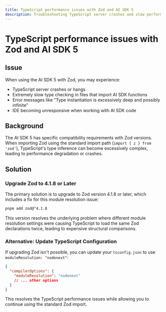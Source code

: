 ```yaml
---
title: TypeScript performance issues with Zod and AI SDK 5
description: Troubleshooting TypeScript server crashes and slow performance when using Zod with AI SDK 5
---
```


# TypeScript performance issues with Zod and AI SDK 5

## Issue

When using the AI SDK 5 with Zod, you may experience:

- TypeScript server crashes or hangs
- Extremely slow type checking in files that import AI SDK functions
- Error messages like "Type instantiation is excessively deep and possibly infinite"
- IDE becoming unresponsive when working with AI SDK code

## Background

The AI SDK 5 has specific compatibility requirements with Zod versions. When importing Zod using the standard import path (`import { z } from 'zod'`), TypeScript's type inference can become excessively complex, leading to performance degradation or crashes.

## Solution

### Upgrade Zod to 4.1.8 or Later

The primary solution is to upgrade to Zod version 4.1.8 or later, which includes a fix for this module resolution issue:

```bash
pnpm add zod@^4.1.8
```

This version resolves the underlying problem where different module resolution settings were causing TypeScript to load the same Zod declarations twice, leading to expensive structural comparisons.

### Alternative: Update TypeScript Configuration

If upgrading Zod isn't possible, you can update your `tsconfig.json` to use `moduleResolution: "nodenext"`:

```json
{
  "compilerOptions": {
    "moduleResolution": "nodenext"
    // ... other options
  }
}
```

This resolves the TypeScript performance issues while allowing you to continue using the standard Zod import.
